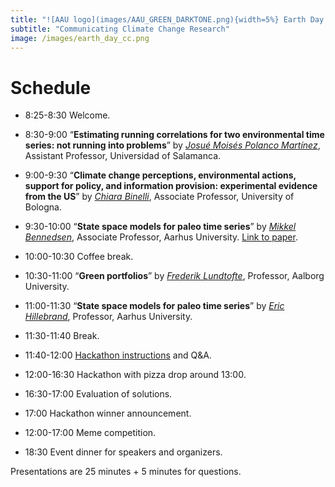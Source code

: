 ```yaml
---
title: "![AAU logo](images/AAU_GREEN_DARKTONE.png){width=5%} Earth Day 2024"
subtitle: "Communicating Climate Change Research"
image: /images/earth_day_cc.png
---
```


# Schedule

- 8:25-8:30 Welcome.

- 8:30-9:00 "**Estimating running correlations for two environmental time series: not running into problems**" by *[Josué Moisés Polanco Martínez](https://www.researchgate.net/profile/Josue-Polanco-Martinez)*, Assistant Professor, Universidad of Salamanca.

- 9:00-9:30 "**Climate change perceptions, environmental actions, support for policy, 
and information provision: experimental evidence from the US**" by *[Chiara Binelli](https://sites.google.com/view/chiara-binelli/home)*, Associate Professor, University of Bologna.

- 9:30-10:00 "**State space models for paleo time series**" by *[Mikkel Bennedsen](https://sites.google.com/site/mbennedsen/)*, Associate Professor, Aarhus University. [Link to paper](https://arxiv.org/abs/2311.01053).

- 10:00-10:30 Coffee break.

- 10:30-11:00 "**Green portfolios**" by *[Frederik Lundtofte](https://sites.google.com/site/frederiklundtofte/)*, Professor, Aalborg University.

- 11:00-11:30 “**State space models for paleo time series**" by *[Eric Hillebrand](https://sites.google.com/site/erichillebrand/)*, Professor, Aarhus University.

- 11:30-11:40 Break.

- 11:40-12:00 [Hackathon instructions](earthday2024_hackathon.qmd#instructions) and Q&A.

- 12:00-16:30 Hackathon with pizza drop around 13:00. 

- 16:30-17:00 Evaluation of solutions.

- 17:00 Hackathon winner announcement.

- 12:00-17:00 Meme competition.

- 18:30 Event dinner for speakers and organizers.

Presentations are 25 minutes + 5 minutes for questions.
